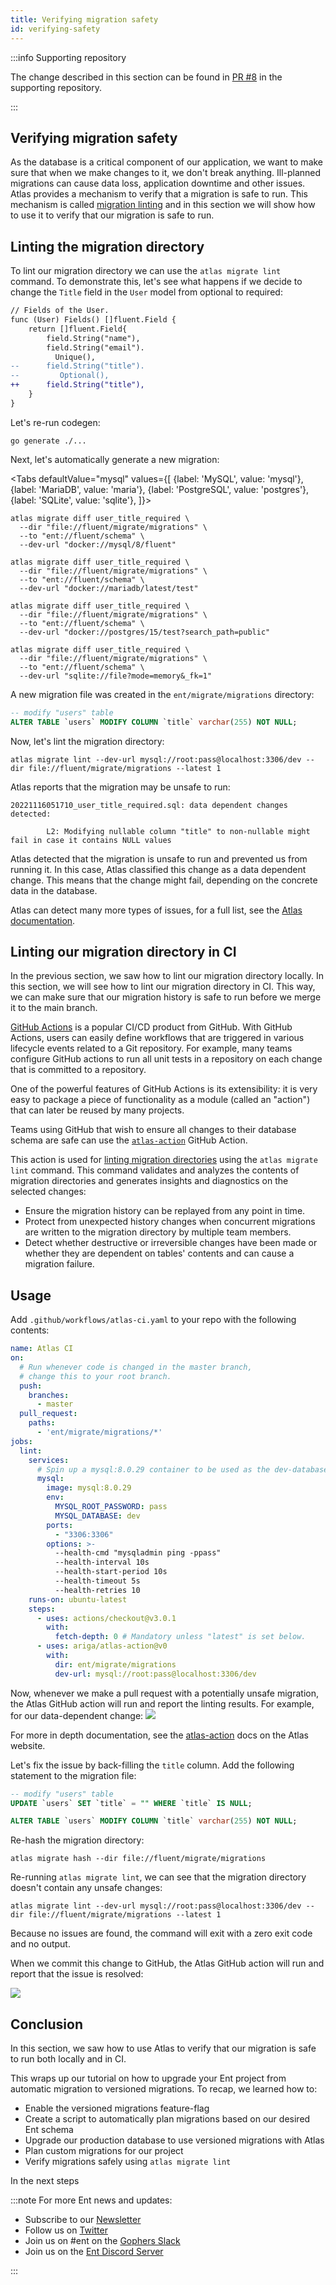 ```yaml
---
title: Verifying migration safety
id: verifying-safety
---
```



:::info Supporting repository

The change described in this section can be found in
[PR #8](https://github.com/rotemtam/fluent-versioned-migrations-demo/pull/8/files)
in the supporting repository.

:::

## Verifying migration safety

As the database is a critical component of our application, we want to make sure that when we 
make changes to it, we don't break anything. Ill-planned migrations can cause data loss, application
downtime and other issues.  Atlas provides a mechanism to verify that a migration is safe to run.
This mechanism is called [migration linting](https://atlasgo.io/versioned/lint) and in this section
we will show how to use it to verify that our migration is safe to run.

## Linting the migration directory

To lint our migration directory we can use the `atlas migrate lint` command.
To demonstrate this, let's see what happens if we decide to change the `Title` field in the `User`
model from optional to required:

```diff
// Fields of the User.
func (User) Fields() []fluent.Field {
	return []fluent.Field{
		field.String("name"),
		field.String("email").
		  Unique(),
--		field.String("title").
--         Optional(),
++		field.String("title"),
	}
}

```

Let's re-run codegen:

```shell
go generate ./...
```

Next, let's automatically generate a new migration:


<Tabs
defaultValue="mysql"
values={[
{label: 'MySQL', value: 'mysql'},
{label: 'MariaDB', value: 'maria'},
{label: 'PostgreSQL', value: 'postgres'},
{label: 'SQLite', value: 'sqlite'},
]}>
<TabItem value="mysql">

```shell
atlas migrate diff user_title_required \
  --dir "file://fluent/migrate/migrations" \
  --to "ent://fluent/schema" \
  --dev-url "docker://mysql/8/fluent"
```

</TabItem>
<TabItem value="maria">

```shell
atlas migrate diff user_title_required \
  --dir "file://fluent/migrate/migrations" \
  --to "ent://fluent/schema" \
  --dev-url "docker://mariadb/latest/test"
```

</TabItem>
<TabItem value="postgres">

```shell
atlas migrate diff user_title_required \
  --dir "file://fluent/migrate/migrations" \
  --to "ent://fluent/schema" \
  --dev-url "docker://postgres/15/test?search_path=public"
```

</TabItem>
<TabItem value="sqlite">

```shell
atlas migrate diff user_title_required \
  --dir "file://fluent/migrate/migrations" \
  --to "ent://fluent/schema" \
  --dev-url "sqlite://file?mode=memory&_fk=1"
```

</TabItem>
</Tabs>

A new migration file was created in the `ent/migrate/migrations` directory:

```sql title="ent/migrate/migrations/20221116051710_user_title_required.sql"
-- modify "users" table
ALTER TABLE `users` MODIFY COLUMN `title` varchar(255) NOT NULL;
```

Now, let's lint the migration directory:

```shell
atlas migrate lint --dev-url mysql://root:pass@localhost:3306/dev --dir file://fluent/migrate/migrations --latest 1
```

Atlas reports that the migration may be unsafe to run:

```text
20221116051710_user_title_required.sql: data dependent changes detected:

        L2: Modifying nullable column "title" to non-nullable might fail in case it contains NULL values
```

Atlas detected that the migration is unsafe to run and prevented us from running it.
In this case, Atlas classified this change as a data dependent change. This means that the change
might fail, depending on the concrete data in the database.

Atlas can detect many more types of issues, for a full list, see the [Atlas documentation](https://atlasgo.io/lint/analyzers).

## Linting our migration directory in CI

In the previous section, we saw how to lint our migration directory locally. In this section,
we will see how to lint our migration directory in CI. This way, we can make sure that our migration
history is safe to run before we merge it to the main branch.

[GitHub Actions](https://github.com/features/actions) is a popular CI/CD
product from GitHub. With GitHub Actions, users can easily define workflows
that are triggered in various lifecycle events related to a Git repository.
For example, many teams configure GitHub actions to run all unit tests in
a repository on each change that is committed to a repository.

One of the powerful features of GitHub Actions is its extensibility: it is
very easy to package a piece of functionality as a module (called an "action")
that can later be reused by many projects.

Teams using GitHub that wish to ensure all changes to their database schema are safe
can use the [`atlas-action`](https://github.com/ariga/atlas-action) GitHub Action.

This action is used for [linting migration directories](/versioned/lint)
using the `atlas migrate lint` command. This command  validates and analyzes the contents
of migration directories and generates insights and diagnostics on the selected changes:

* Ensure the migration history can be replayed from any point in time.
* Protect from unexpected history changes when concurrent migrations are written to the migration directory by
  multiple team members.
* Detect whether destructive or irreversible changes have been made or whether they are dependent on tables'
  contents and can cause a migration failure.

## Usage

Add `.github/workflows/atlas-ci.yaml` to your repo with the following contents:

```yaml
name: Atlas CI
on:
  # Run whenever code is changed in the master branch,
  # change this to your root branch.
  push:
    branches:
      - master
  pull_request:
    paths:
      - 'ent/migrate/migrations/*'
jobs:
  lint:
    services:
      # Spin up a mysql:8.0.29 container to be used as the dev-database for analysis.
      mysql:
        image: mysql:8.0.29
        env:
          MYSQL_ROOT_PASSWORD: pass
          MYSQL_DATABASE: dev
        ports:
          - "3306:3306"
        options: >-
          --health-cmd "mysqladmin ping -ppass"
          --health-interval 10s
          --health-start-period 10s
          --health-timeout 5s
          --health-retries 10
    runs-on: ubuntu-latest
    steps:
      - uses: actions/checkout@v3.0.1
        with:
          fetch-depth: 0 # Mandatory unless "latest" is set below.
      - uses: ariga/atlas-action@v0
        with:
          dir: ent/migrate/migrations
          dev-url: mysql://root:pass@localhost:3306/dev
```
Now, whenever we make a pull request with a potentially unsafe migration, the Atlas
GitHub action will run and report the linting results. For example, for our data-dependent change:
![](https://atlasgo.io/uploads/images/atlas-ci-report-dd.png)

For more in depth documentation, see the [atlas-action](https://atlasgo.io/integrations/github-actions)
docs on the Atlas website.

Let's fix the issue by back-filling the `title` column. Add the following
statement to the migration file:

```sql title="ent/migrate/migrations/20221116051710_user_title_required.sql"
-- modify "users" table
UPDATE `users` SET `title` = "" WHERE `title` IS NULL;

ALTER TABLE `users` MODIFY COLUMN `title` varchar(255) NOT NULL;
```

Re-hash the migration directory:

```shell
atlas migrate hash --dir file://fluent/migrate/migrations
```

Re-running `atlas migrate lint`, we can see that the migration directory doesn't
contain any unsafe changes:

```text
atlas migrate lint --dev-url mysql://root:pass@localhost:3306/dev --dir file://fluent/migrate/migrations --latest 1
```

Because no issues are found, the command will exit with a zero exit code and no output. 

When we commit this change to GitHub, the Atlas GitHub action will run and report that
the issue is resolved:

![](https://atlasgo.io/uploads/images/atlas-ci-report-noissue.png)

## Conclusion

In this section, we saw how to use Atlas to verify that our migration is safe to run both
locally and in CI.

This wraps up our tutorial on how to upgrade your Ent project from
automatic migration to versioned migrations. To recap, we learned how to:

* Enable the versioned migrations feature-flag
* Create a script to automatically plan migrations based on our desired Ent schema
* Upgrade our production database to use versioned migrations with Atlas
* Plan custom migrations for our project
* Verify migrations safely using `atlas migrate lint`

In the next steps

:::note For more Ent news and updates:

- Subscribe to our [Newsletter](https://fluentgo.substack.com/)
- Follow us on [Twitter](https://twitter.com/fluentgo_io)
- Join us on #ent on the [Gophers Slack](https://github.com/usalko/fluent/docs/slack)
- Join us on the [Ent Discord Server](https://discord.gg/qZmPgTE6RX)

:::


